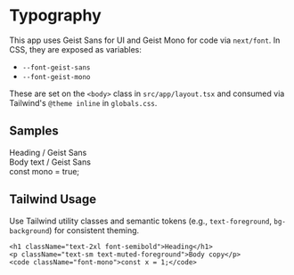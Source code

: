 
<Meta title="Foundations/Typography" />

# Typography

This app uses Geist Sans for UI and Geist Mono for code via `next/font`. In CSS, they are exposed as variables:

- `--font-geist-sans`
- `--font-geist-mono`

These are set on the `<body>` class in `src/app/layout.tsx` and consumed via Tailwind's `@theme inline` in `globals.css`.

## Samples

<div style={{ display:'grid', gap:12 }}>
  <div>
    <div style={{ fontFamily: 'var(--font-geist-sans)', fontSize: 24, fontWeight: 600 }}>Heading / Geist Sans</div>
    <div style={{ fontFamily: 'var(--font-geist-sans)', fontSize: 16 }}>Body text / Geist Sans</div>
  </div>
  <div>
    <div style={{ fontFamily: 'var(--font-geist-mono)', fontSize: 16 }}>const mono = true;</div>
  </div>
</div>

## Tailwind Usage

Use Tailwind utility classes and semantic tokens (e.g., `text-foreground`, `bg-background`) for consistent theming.

````tsx
<h1 className="text-2xl font-semibold">Heading</h1>
<p className="text-sm text-muted-foreground">Body copy</p>
<code className="font-mono">const x = 1;</code>
````

